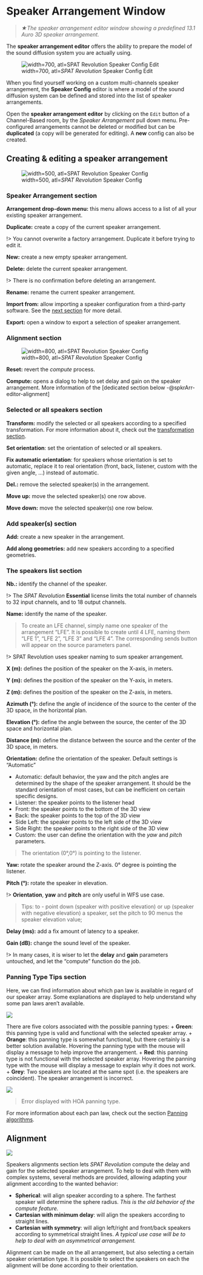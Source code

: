 # Speaker Arrangement Window

> *★The speaker arrangement editor window showing a predefined 13.1 Auro 3D speaker arrangement.*

The **speaker arrangement editor** offers the ability to prepare the model of the sound diffusion system you are actually using.

![width=700, atl=_SPAT Revolution_ Speaker Config Edit](https://media.githubusercontent.com/media/FLUX-SE/doc_images/main/SpatR/Setup/RoomInspectorEdit.png)

When you find yourself working on a custom multi-channels speaker arrangement, the **Speaker Config** editor is where a model of the sound diffusion system can be defined and stored into the list of speaker arrangements.

Open the **speaker arrangement editor** by clicking on the <code>Edit</code> button of a Channel-Based room, by the _Speaker Arrangement_ pull down menu. Pre-configured arrangements cannot be deleted or modified but can be **duplicated** (a copy will be generated for editing). A **new** config can also be created.

## Creating & editing a speaker arrangement

![width=500, atl=_SPAT Revolution_ Speaker Config](https://media.githubusercontent.com/media/FLUX-SE/doc_images/main/SpatR/Setup/SpeakerEditor3.png)

### Speaker Arrangement section

**Arrangement drop-down menu:** this menu allows access to a list of all your existing speaker arrangement.

**Duplicate:** create a copy of the current speaker arrangement.

!> You cannot overwrite a factory arrangement. Duplicate it before trying to edit it.

**New:** create a new empty speaker arrangement.

**Delete:** delete the current speaker arrangement.

!> There is no confirmation before deleting an arrangement.

**Rename:** rename the current speaker arrangement.

**Import from:** allow importing a speaker configuration from a third-party software. See the [next section](Spat_Environment_Import_Speaker_Config.md) for more detail.

**Export:** open a window to export a selection of speaker arrangement.

### Alignment section

![width=800, atl=_SPAT Revolution_ Speaker Config](https://media.githubusercontent.com/media/FLUX-SE/doc_images/main/SpatR/Setup/SpeakerEditorCompute3.png)

**Reset:** revert the *compute* process.

**Compute:** opens a dialog to help to set delay and gain on the speaker arrangement. More information of the [dedicated section below -@spkrArr-editor-alignment]

### Selected or all speakers section

**Transform:** modify the selected or all speakers according to a specified transformation. For more information about it, check out the [transformation section](Spat_Environment_Transformation.md).

**Set orientation**: set the orientation of selected or all speakers.

**Fix automatic orientation**: for speakers whose orientation is set to automatic, replace it to real orientation (front, back, listener, custom with the given angle, ...) instead of automatic.

**Del.:** remove the selected speaker(s) in the arrangement.

**Move up:** move the selected speaker(s) one row above.

**Move down:** move the selected speaker(s) one row below.

### Add speaker(s) section

**Add:** create a new speaker in the arrangement.

**Add along geometries:** add new speakers according to a specified geometries.

### The speakers list section

**Nb.:** identify the channel of the speaker.

!> The _SPAT Revolution_ **Essential** license limits the total number of channels to 32 input channels, and to 18 output channels.

**Name:** identify the name of the speaker.

> To create an LFE channel, simply name one speaker of the arrangement "LFE". It is possible to create until 4 LFE, naming them "LFE 1", "LFE 2", "LFE 3" and "LFE 4". The corresponding sends button will appear on the source parameters panel.  

!> SPAT Revolution uses speaker naming to sum speaker arrangement.

**X (m):** defines the position of the speaker on the X-axis, in meters.

**Y (m):** defines the position of the speaker on the Y-axis, in meters.

**Z (m):** defines the position of the speaker on the Z-axis, in meters.

**Azimuth (°):** define the angle of incidence of the source to the center of the 3D space, in the horizontal plan.

**Elevation (°):** define the angle between the source, the center of the 3D space and horizontal plan.

**Distance (m):** define the distance between the source and the center of the 3D space, in meters.

**Orientation:** define the orientation of the speaker. Default settings is "Automatic"

  + Automatic: default behavior, the yaw and the pitch angles are determined by the shape of the speaker arrangement. It should be the standard orientation of most cases, but can be inefficient on certain specific designs.
  + Listener: the speaker points to the listener head
  + Front: the speaker points to the bottom of the 3D view
  + Back: the speaker points to the top of the 3D view
  + Side Left: the speaker points to the left side of the 3D view
  + Side Right: the speaker points to the right side of the 3D view
  + Custom: the user can define the orientation with the *yaw* and *pitch* parameters.

> The orientation (0°,0°) is pointing to the listener.  

**Yaw:** rotate the speaker around the Z-axis. 0° degree is pointing the listener.

**Pitch (°):** rotate the speaker in elevation.

!> **Orientation**, **yaw** and **pitch** are only useful in WFS use case.

> Tips: to
> - point down (speaker with positive elevation) or up (speaker with negative elevation) a speaker, set the pitch to 90 menus the speaker elevation value;

**Delay (ms):** add a fix amount of latency to a speaker.

**Gain (dB):** change the sound level of the speaker.

!> In many cases, it is wiser to let the **delay** and **gain** parameters untouched, and let the "compute" function do the job.

### Panning Type Tips section

Here, we can find information about which pan law is available in regard of our speaker array. Some explanations are displayed to help understand why some pan laws aren't available.

![](https://media.githubusercontent.com/media/FLUX-SE/doc_images/main/SpatR/Setup/SpeakerEditorPanningTips.png)

There are five colors associated with the possible panning types:
+ **Green**: this panning type is valid and functional with the selected speaker array.
+ **Orange**: this panning type is somewhat functional, but there certainly is a better solution available. Hovering the panning type with the mouse will display a message to help improve the arrangement.
+ **Red**: this panning type is not functional with the selected speaker array. Hovering the panning type with the mouse will display a message to explain why it does not work.
+ **Grey**: Two speakers are located at the same spot (i.e. the speakers are coincident). The speaker arrangement is incorrect.

![](https://media.githubusercontent.com/media/FLUX-SE/doc_images/main/SpatR/Setup/SpeakerEditorInvalid.png)

> Error displayed with HOA panning type.

For more information about each pan law, check out the section [Panning algorithms](Spatialisation_Technology_Panning_Algorithms.md).

## Alignment {#spkrArr-editor-alignment}

![](https://media.githubusercontent.com/media/FLUX-SE/doc_images/main/SpatR/Setup/AlignmentDialog.png)

Speakers alignments section lets _SPAT Revolution_ compute the delay and gain for the selected speaker arrangement. To help to deal with them with complex systems, several methods are provided, allowing adapting your alignment according to the wanted behavior:

- **Spherical**: will align speaker according to a sphere. The farthest speaker will determine the sphere radius. _This is the old behavior of the compute feature._
- **Cartesian with minimum delay**: will align the speakers according to straight lines.
- **Cartesian with symmetry**: will align left/right and front/back speakers according to symmetrical straight lines. _A typical use case will be to help to deal with an asymmetrical arrangement._

Alignment can be made on the all arrangement, but also selecting a certain speaker orientation type. 
It is possible to select the speakers on each the alignment will be done according to their orientation.